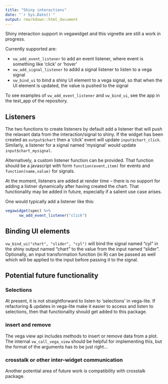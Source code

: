 ```yaml
---
title: "Shiny interactions"
date: "`r Sys.Date()`"
output: rmarkdown::html_document
---
```


Shiny interaction support in vegawidget and this vignette are still a work in progress.  

Currently supported are:

* `vw_add_event_listener` to add an event listener, where event is something like 'click' or 'hover'
* `vw_add_signal_listener` to addd a signal listener to listen to a vega signal
* `vw_bind_ui` to bind a shiny UI element to a vega signal, so that when the UI element is updated, the value is pushed to the signal 

To see examples of `vw_add_event_listener` and `vw_bind_ui`, see the app in the test_app of the repository.

## Listeners

The two functions to create listeners by default add a listener that will push the relavant data from the interaction/signal to shiny. If the widget has been created as `output$chart` then a 'click' event will update ` input$chart_click`.  Similarly, a listener for a signal named 'mysignal' would update `input$chart_mysignal`.

Alternatively, a custom listener function can be provided. That function should be a javascript with form `function(event,item)` for events and `function(name,value)` for signals.

At the moment, listeners are added at render time -- there is no support for adding a listner dynamically after having created the chart.  That functionality may be added in future, especially if a salient use case arises.

One would typically add a listener like this:

```r
vegawidget(spec) %>%
      vw_add_event_listener("click")
```

## Binding UI elements

`vw_bind_ui("chart", "slider", "cyl")` will bind the signal named "cyl" in the shiny output named "chart" to the value from the input named "slider".  Optionally, an input transformation function (in R) can be passed as well which will be applied to the input before passing it to the signal.

## Potential future functionality

### Selections

At present, it is not straightforward to listen to 'selections' in vega-lite. If refactoring & updates in vega-lite make it easier to access and listen to selections, then that functionality should get added to this package.

### insert and remove

The vega view api includes methods to insert or remove data from a plot. The internal `vw_call_vega_view` should be helpful for implementing this, but the format of the arguments has to be just right...  

### crosstalk or other inter-widget communication

Another potential area of future work is compatibility with crosstalk package.
